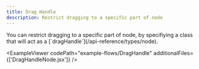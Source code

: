 ```yaml
---
title: Drag Handle
description: Restrict dragging to a specific part of node
---
```



<ExampleLayout>
You can restrict dragging to a specific part of node, by specifiying a class that will act as a [`dragHandle`](/api-reference/types/node).

<ExampleViewer
  codePath="example-flows/DragHandle"
  additionalFiles={['DragHandleNode.jsx']}
/>
</ExampleLayout>
